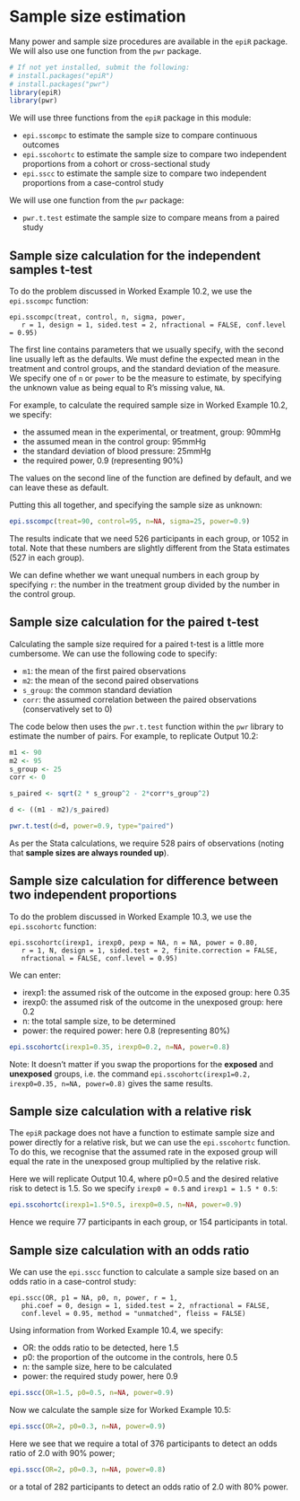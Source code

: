 # Sample size estimation

Many power and sample size procedures are available in the `epiR` package. We will also use one function from the `pwr` package.

```r
# If not yet installed, submit the following:
# install.packages("epiR")
# install.packages("pwr")
library(epiR)
library(pwr)
```

We will use three functions from the `epiR` package in this module:

- `epi.sscompc` to estimate the sample size to compare continuous outcomes
- `epi.sscohortc` to estimate the sample size to compare two independent proportions from a cohort or cross-sectional study
- `epi.sscc` to estimate the sample size to compare two independent proportions from a case-control study

We will use one function from the `pwr` package:

- `pwr.t.test` estimate the sample size to compare means from a paired study

## Sample size calculation for the independent samples t-test
To do the problem discussed in Worked Example 10.2, we use the `epi.sscompc` function:

```
epi.sscompc(treat, control, n, sigma, power, 
   r = 1, design = 1, sided.test = 2, nfractional = FALSE, conf.level = 0.95)
```

The first line contains parameters that we usually specify, with the second line usually left as the defaults. We must define the expected mean in the treatment and control groups, and the standard deviation of the measure. We specify one of `n` or `power` to be the measure to estimate, by specifying the unknown value as being equal to R's missing value, `NA`.

For example, to calculate the required sample size in Worked Example 10.2, we specify:

- the assumed mean in the experimental, or treatment, group: 90mmHg
- the assumed mean in the control group: 95mmHg
- the standard deviation of blood pressure: 25mmHg
- the required power, 0.9 (representing 90%)

The values on the second line of the function are defined by default, and we can leave these as default.

Putting this all together, and specifying the sample size as unknown:

```r
epi.sscompc(treat=90, control=95, n=NA, sigma=25, power=0.9) 
```

The results indicate that we need 526 participants in each group, or 1052 in total. Note that these numbers are slightly different from the Stata estimates (527 in each group).

We can define whether we want unequal numbers in each group by specifying `r`: the number in the treatment group divided by the number in the control group.

## Sample size calculation for the paired t-test

Calculating the sample size required for a paired t-test is a little more cumbersome. We can use the following code to specify:

- `m1`: the mean of the first paired observations
- `m2`: the mean of the second paired observations
- `s_group`: the common standard deviation
- `corr`: the assumed correlation between the paired observations (conservatively set to 0)

The code below then uses the `pwr.t.test` function within the `pwr` library to estimate the number of pairs. For example, to replicate Output 10.2:

```r
m1 <- 90
m2 <- 95
s_group <- 25
corr <- 0

s_paired <- sqrt(2 * s_group^2 - 2*corr*s_group^2)

d <- ((m1 - m2)/s_paired)

pwr.t.test(d=d, power=0.9, type="paired")
```

As per the Stata calculations, we require 528 pairs of observations (noting that **sample sizes are always rounded up**).

## Sample size calculation for difference between two independent proportions

To do the problem discussed in Worked Example 10.3, we use the `epi.sscohortc` function: 
```
epi.sscohortc(irexp1, irexp0, pexp = NA, n = NA, power = 0.80, 
   r = 1, N, design = 1, sided.test = 2, finite.correction = FALSE, 
   nfractional = FALSE, conf.level = 0.95)
```

We can enter:

- irexp1: the assumed risk of the outcome in the exposed group: here 0.35
- irexp0: the assumed risk of the outcome in the unexposed group: here 0.2
- n: the total sample size, to be determined
- power: the required power: here 0.8 (representing 80%)

```r
epi.sscohortc(irexp1=0.35, irexp0=0.2, n=NA, power=0.8) 
```

Note: It doesn’t matter if you swap the proportions for the **exposed** and **unexposed** groups, i.e. the command `epi.sscohortc(irexp1=0.2, irexp0=0.35, n=NA, power=0.8) ` gives the same results.

## Sample size calculation with a relative risk

The `epiR` package does not have a function to estimate sample size and power directly for a relative risk, but we can use the `epi.sscohortc` function. To do this, we recognise that the assumed rate in the exposed group will equal the rate in the unexposed group multiplied by the relative risk.

Here we will replicate Output 10.4, where p0=0.5 and the desired relative risk to detect is 1.5. So we specify `irexp0 = 0.5` and `irexp1 = 1.5 * 0.5`:

```r
epi.sscohortc(irexp1=1.5*0.5, irexp0=0.5, n=NA, power=0.9)
```

Hence we require 77 participants in each group, or 154 participants in total.

## Sample size calculation with an odds ratio

We can use the `epi.sscc` function to calculate a sample size based on an odds ratio in a case-control study: 

```
epi.sscc(OR, p1 = NA, p0, n, power, r = 1, 
   phi.coef = 0, design = 1, sided.test = 2, nfractional = FALSE, 
   conf.level = 0.95, method = "unmatched", fleiss = FALSE)
```

Using information from Worked Example 10.4, we specify:

- OR: the odds ratio to be detected, here 1.5
- p0: the proportion of the outcome in the controls, here 0.5
- n: the sample size, here to be calculated
- power: the required study power, here 0.9

```r
epi.sscc(OR=1.5, p0=0.5, n=NA, power=0.9)
```

Now we calculate the sample size for Worked Example 10.5:

```r
epi.sscc(OR=2, p0=0.3, n=NA, power=0.9)
```

Here we see that we require a total of 376 participants to detect an odds ratio of 2.0 with 90% power;

```r
epi.sscc(OR=2, p0=0.3, n=NA, power=0.8)
```

or a total of 282 participants to detect an odds ratio of 2.0 with 80% power.